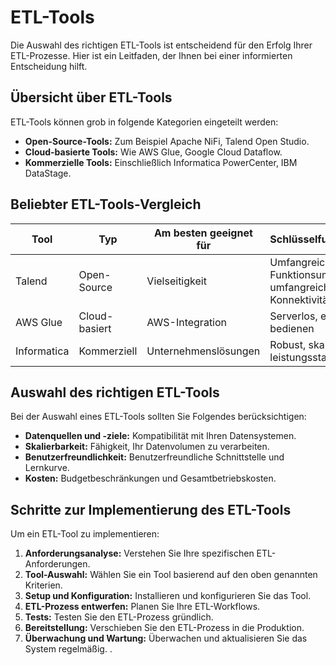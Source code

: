 # ETL-Tools

Die Auswahl des richtigen ETL-Tools ist entscheidend für den Erfolg Ihrer ETL-Prozesse. Hier ist ein Leitfaden, der Ihnen bei einer informierten Entscheidung hilft.

## Übersicht über ETL-Tools

ETL-Tools können grob in folgende Kategorien eingeteilt werden:

- **Open-Source-Tools:** Zum Beispiel Apache NiFi, Talend Open Studio.
- **Cloud-basierte Tools:** Wie AWS Glue, Google Cloud Dataflow.
- **Kommerzielle Tools:** Einschließlich Informatica PowerCenter, IBM DataStage.

## Beliebter ETL-Tools-Vergleich

| Tool | Typ | Am besten geeignet für | Schlüsselfunktionen |
|------|------|----------|--------------|
| Talend | Open-Source | Vielseitigkeit | Umfangreicher Funktionsumfang, umfangreiche Konnektivität |
| AWS Glue | Cloud-basiert | AWS-Integration | Serverlos, einfach zu bedienen |
| Informatica | Kommerziell | Unternehmenslösungen | Robust, skalierbar, leistungsstark |

## Auswahl des richtigen ETL-Tools

Bei der Auswahl eines ETL-Tools sollten Sie Folgendes berücksichtigen:

- **Datenquellen und -ziele:** Kompatibilität mit Ihren Datensystemen.
- **Skalierbarkeit:** Fähigkeit, Ihr Datenvolumen zu verarbeiten.
- **Benutzerfreundlichkeit:** Benutzerfreundliche Schnittstelle und Lernkurve.
- **Kosten:** Budgetbeschränkungen und Gesamtbetriebskosten.

## Schritte zur Implementierung des ETL-Tools

Um ein ETL-Tool zu implementieren:

1. **Anforderungsanalyse:** Verstehen Sie Ihre spezifischen ETL-Anforderungen.
2. **Tool-Auswahl:** Wählen Sie ein Tool basierend auf den oben genannten Kriterien.
3. **Setup und Konfiguration:** Installieren und konfigurieren Sie das Tool.
4. **ETL-Prozess entwerfen:** Planen Sie Ihre ETL-Workflows.
5. **Tests:** Testen Sie den ETL-Prozess gründlich.
6. **Bereitstellung:** Verschieben Sie den ETL-Prozess in die Produktion.
7. **Überwachung und Wartung:** Überwachen und aktualisieren Sie das System regelmäßig.
.